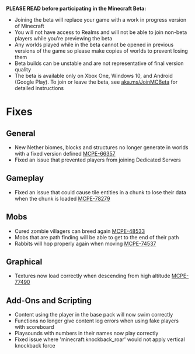 **PLEASE READ before participating in the Minecraft Beta:**

-   Joining the beta will replace your game with a work in progress version of Minecraft
-   You will not have access to Realms and will not be able to join non-beta players while you're previewing the beta
-   Any worlds played while in the beta cannot be opened in previous versions of the game so please make copies of worlds to prevent losing them
-   Beta builds can be unstable and are not representative of final version quality
-   The beta is available only on Xbox One, Windows 10, and Android (Google Play). To join or leave the beta, see [aka.ms/JoinMCBeta](https://aka.ms/JoinMCBeta) for detailed instructions

# Fixes

## **General**

-   New Nether biomes, blocks and structures no longer generate in worlds with a fixed version defined [MCPE-66357](https://bugs.mojang.com/browse/MCPE-66357) 
-   Fixed an issue that prevented players from joining Dedicated Servers 

## **Gameplay**

-   Fixed an issue that could cause tile entities in a chunk to lose their data when the chunk is loaded [MCPE-78279](https://bugs.mojang.com/browse/MCPE-78279)

## **Mobs**

-   Cured zombie villagers can breed again [MCPE-48533](https://bugs.mojang.com/browse/MCPE-48533)
-   Mobs that are path finding will be able to get to the end of their path
-   Rabbits will hop properly again when moving [MCPE-74537](https://bugs.mojang.com/browse/MCPE-74537) 

## **Graphical**

-   Textures now load correctly when descending from high altitude [MCPE-77490](https://bugs.mojang.com/browse/MCPE-77490) 

## **Add-Ons and Scripting**

-   Content using the player in the base pack will now swim correctly 
-   Functions no longer give content log errors when using fake players with scoreboard 
-   Playsounds with numbers in their names now play correctly
-   Fixed issue where 'minecraft:knockback\_roar' would not apply vertical knockback force